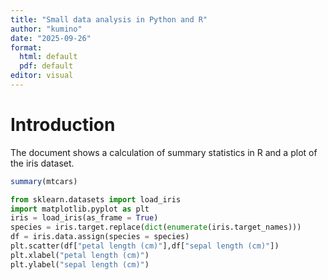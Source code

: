 ```yaml
---
title: "Small data analysis in Python and R"
author: "kumino"
date: "2025-09-26"
format:
  html: default
  pdf: default
editor: visual
---
```


# Introduction

The document shows a calculation of summary statistics in R and a plot of the iris dataset.

```r
summary(mtcars)
```

```python
from sklearn.datasets import load_iris
import matplotlib.pyplot as plt
iris = load_iris(as_frame = True)
species = iris.target.replace(dict(enumerate(iris.target_names)))
df = iris.data.assign(species = species)
plt.scatter(df["petal length (cm)"],df["sepal length (cm)"])
plt.xlabel("petal length (cm)")
plt.ylabel("sepal length (cm)")
```
